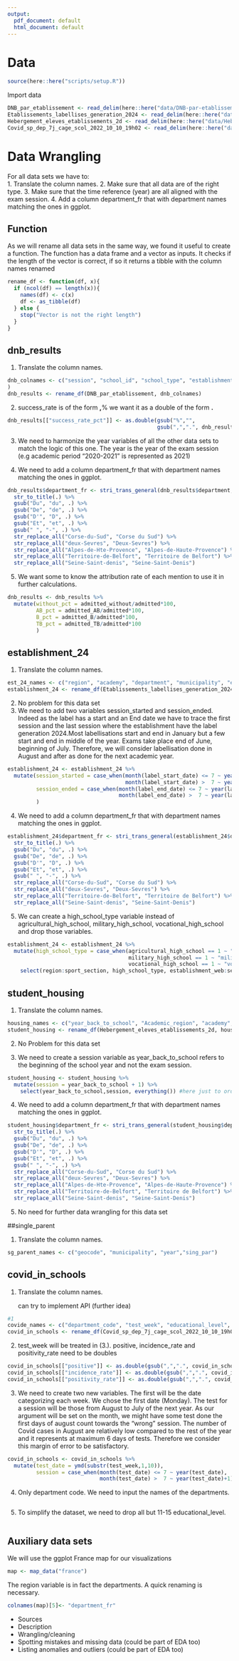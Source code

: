```yaml
---
output:
  pdf_document: default
  html_document: default
---
```


# Data

```r
source(here::here("scripts/setup.R"))

```

Import data

```r
DNB_par_etablissement <- read_delim(here::here("data/DNB-par-etablissement.csv"), ";", escape_double = FALSE, trim_ws = TRUE)
Etablissements_labellises_generation_2024 <- read_delim(here::here("data/Etablissements-labellises-generation-2024.csv"),";", escape_double = FALSE, trim_ws = TRUE)
Hebergement_eleves_etablissements_2d <- read_delim(here::here("data/Hebergement-eleves-etablissements-2d.csv"), ";", escape_double = FALSE, trim_ws = TRUE)
Covid_sp_dep_7j_cage_scol_2022_10_10_19h02 <- read_delim(here::here("data/Covid-sp-dep-7j-cage-scol-2022-10-10-19h02.csv"), ";", escape_double = FALSE, trim_ws = TRUE)
```

# Data Wrangling

For all data sets we have to:  
1. Translate the column names. 
2. Make sure that all data are of the right type. 
3. Make sure that the time reference (year) are all aligned with the exam session. 
4. Add a column department_fr that with department names matching the ones in ggplot.

## Function

As we will rename all data sets in the same way, we found it useful to create a function. The function has a data frame and a vector as inputs. It checks if the length of the vector is correct, if so it returns a tibble with the column names renamed

```r

rename_df <- function(df, x){
  if (ncol(df) == length(x)){
    names(df) <- c(x)
    df <- as_tibble(df)
  } else {
    stop("Vector is not the right length")
  }
}
```

## dnb_results

1.  Translate the column names.

```r

dnb_colnames <- c("session", "school_id", "school_type", "establishment_name", "education_sector", "municipality_code", "municipality", "department_code", "department", "academy_code", "academy_name", "region_code", "region", "registered", "present", "admitted", "admitted_without", "admitted_AB", "admitted_B", "admitted_TB", "success_rate_pct"
)
dnb_results <- rename_df(DNB_par_etablissement, dnb_colnames)
```

2.  success_rate is of the form **,**% we want it as a double of the form **.**

```r

dnb_results[["success_rate_pct"]] <- as.double(gsub("%","",
                                               gsub(",",".", dnb_results[["success_rate_pct"]])))
```

3.  We need to harmonize the year variables of all the other data sets to match the logic of this one. The year is the year of the exam session (e.g academic period "2020-2021" is represented as 2021)

4.  We need to add a column department_fr that with department names matching the ones in ggplot.

```r

dnb_results$department_fr <- stri_trans_general(dnb_results$department, "Latin-ASCII") %>%
  str_to_title(.) %>% 
  gsub("Du", "du", .) %>% 
  gsub("De", "de", .) %>% 
  gsub("D'", "D", .) %>%
  gsub("Et", "et", .) %>%
  gsub(" ", "-", .) %>%
  str_replace_all("Corse-du-Sud", "Corse du Sud") %>% 
  str_replace_all("deux-Sevres", "Deux-Sevres") %>% 
  str_replace_all("Alpes-de-Hte-Provence", "Alpes-de-Haute-Provence") %>%       
  str_replace_all("Territoire-de-Belfort", "Territoire de Belfort") %>% 
  str_replace_all("Seine-Saint-denis", "Seine-Saint-Denis")

```

5.  We want some to know the attribution rate of each mention to use it in further calculations.

```r
dnb_results <- dnb_results %>% 
  mutate(without_pct = admitted_without/admitted*100,
         AB_pct = admitted_AB/admitted*100,
         B_pct = admitted_B/admitted*100,
         TB_pct = admitted_TB/admitted*100
         )

```

## establishment_24

1.  Translate the column names.

```r
est_24_names <- c("region", "academy", "department", "municipality", "establishment", "school_id", "school_type", "education_sector", "postcode", "adress", "adress_2", "mail", "students", "priority_education", "city_school", "QPV", "ULIS", "SEGPA", "sport_section", "agricultural_high_school", "military_high_school", "vocational_high_school", "establishment_web", "SIREN_SIRET", "district", "ministry", "label_start_date", "label_end_date", "y_coordinate", "x_coordinate", "epsg", "precision_on_localisation", "latitude", "longitude", "position", "engaging_30_sport")
establishment_24 <- rename_df(Etablissements_labellises_generation_2024, est_24_names)

```

2.  No problem for this data set
3.  We need to add two variables session_started and session_ended. Indeed as the label has a start and an End date we have to trace the first session and the last session where the establishment have the label generation 2024.Most labellisations start and end in January but a few start and end in middle of the year. Exams take place end of June, beginning of July. Therefore, we will consider labellisation done in August and after as done for the next academic year.

```r

establishment_24 <- establishment_24 %>% 
  mutate(session_started = case_when(month(label_start_date) <= 7 ~ year(label_start_date),
                                     month(label_start_date) >  7 ~ year(label_start_date)+1),
         session_ended = case_when(month(label_end_date) <= 7 ~ year(label_end_date),
                                   month(label_end_date) >  7 ~ year(label_end_date)+1)
         )
```

4.  We need to add a column department_fr that with department names matching the ones in ggplot.

```r

establishment_24$department_fr <- stri_trans_general(establishment_24$department, "Latin-ASCII") %>%
  str_to_title(.) %>% 
  gsub("Du", "du", .) %>% 
  gsub("De", "de", .) %>% 
  gsub("D'", "D", .) %>%
  gsub("Et", "et", .) %>%
  gsub(" ", "-", .) %>%
  str_replace_all("Corse-du-Sud", "Corse du Sud") %>% 
  str_replace_all("deux-Sevres", "Deux-Sevres") %>% 
  str_replace_all("Territoire-de-Belfort", "Territoire de Belfort") %>% 
  str_replace_all("Seine-Saint-denis", "Seine-Saint-Denis")

```

5.  We can create a high_school_type variable instead of agricultural_high_school, military_high_school, vocational_high_school and drop those variables.

```r

establishment_24 <- establishment_24 %>% 
  mutate(high_school_type = case_when(agricultural_high_school == 1 ~ "agricultural high school",
                                      military_high_school == 1 ~ "military high school",
                                      vocational_high_school == 1 ~ "vocational high school")) %>% 
    select(region:sport_section, high_school_type, establishment_web:session_ended)
```

## student_housing

1.  Translate the column names.

```r

housing_names <- c("year_back_to_school", "Academic_region", "academy", "department", "municipality", "school_id", "establishment_main_name", "establishment_name", "school_type", "education_sector", "students_secondary_education", "students_higher_education", "external_students_secondary_education", "half_boarders_students_secondary_education", "boarding_students_secondary_education", "external_students_higher_education", "half_board_students_higher_education", "boarding_students_higher_education")
student_housing <- rename_df(Hebergement_eleves_etablissements_2d, housing_names)

```

2.  No Problem for this data set

3.  We need to create a session variable as year_back_to_school refers to the beginning of the school year and not the exam session.

```r

student_housing <- student_housing %>% 
  mutate(session = year_back_to_school + 1) %>% 
    select(year_back_to_school,session, everything()) #here just to order variables
```

4.  We need to add a column department_fr that with department names matching the ones in ggplot.

```r
student_housing$department_fr <- stri_trans_general(student_housing$department, "Latin-ASCII") %>%
  str_to_title(.) %>% 
  gsub("Du", "du", .) %>% 
  gsub("De", "de", .) %>% 
  gsub("D'", "D", .) %>%
  gsub("Et", "et", .) %>%
  gsub(" ", "-", .) %>%
  str_replace_all("Corse-du-Sud", "Corse du Sud") %>% 
  str_replace_all("deux-Sevres", "Deux-Sevres") %>% 
  str_replace_all("Alpes-de-Hte-Provence", "Alpes-de-Haute-Provence") %>%       
  str_replace_all("Territoire-de-Belfort", "Territoire de Belfort") %>% 
  str_replace_all("Seine-Saint-denis", "Seine-Saint-Denis")

```

5.  No need for further data wrangling for this data set

##single_parent

1.  Translate the column names.

```r
sg_parent_names <- c("geocode", "municipality", "year","sing_par")

```

## covid_in_schools

1.  Translate the column names.

    can try to implement API (further idea)

```r
#1
covide_names <- c("department_code", "test_week", "educational_level", "age_group", "pop", "positive", "tested", "incidence_rate", "positivity_rate", "screening_rate")
covid_in_schools <- rename_df(Covid_sp_dep_7j_cage_scol_2022_10_10_19h02,covide_names)
```

2.  test_week will be treated in (3.). positive, incidence_rate and positivity_rate need to be doubles

```r
covid_in_schools[["positive"]] <- as.double(gsub(",",".", covid_in_schools[["positive"]]))
covid_in_schools[["incidence_rate"]] <- as.double(gsub(",",".", covid_in_schools[["incidence_rate"]]))
covid_in_schools[["positivity_rate"]] <- as.double(gsub(",",".", covid_in_schools[["positivity_rate"]]))
```

3.  We need to create two new variables. The first will be the date categorizing each week. We chose the first date (Monday). The test for a session will be those from August to July of the next year. As our argument will be set on the month, we might have some test done the first days of august count towards the "wrong" session. The number of Covid cases in August are relatively low compared to the rest of the year and it represents at maximum 6 days of tests. Therefore we consider this margin of error to be satisfactory.

```r
covid_in_schools <- covid_in_schools %>% 
  mutate(test_date = ymd(substr(test_week,1,10)),
         session = case_when(month(test_date) <= 7 ~ year(test_date),
                             month(test_date) >  7 ~ year(test_date)+1))
```

4.  Only department code. We need to input the names of the departments.

```r

```

5.  To simplify the dataset, we need to drop all but 11-15 educational_level.

```r

```

## Auxiliary data sets

We will use the ggplot France map for our visualizations

```r
map <- map_data("france")
```

The region variable is in fact the departments. A quick renaming is necessary.

```r
colnames(map)[5]<- "department_fr"

```

-   Sources
-   Description
-   Wrangling/cleaning
-   Spotting mistakes and missing data (could be part of EDA too)
-   Listing anomalies and outliers (could be part of EDA too)
